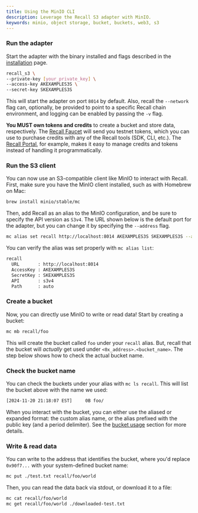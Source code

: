 ```yaml
---
title: Using the MinIO CLI
description: Leverage the Recall S3 adapter with MinIO.
keywords: minio, object storage, bucket, buckets, web3, s3
---
```


<Steps>

<Step>

### Run the adapter

Start the adapter with the binary installed and flags described in the
[installation](/s3/installation) page.

```sh
recall_s3 \
--private-key [your_private_key] \
--access-key AKEXAMPLES3S \
--secret-key SKEXAMPLES3S
```

This will start the adapter on port `8014` by default. Also, recall the `--network` flag can,
optionally, be provided to point to a specific Recall chain environment, and logging can be enabled
by passing the `-v` flag.

<Callout type="warning">

**You MUST own tokens and credits** to create a bucket and store data, respectively. The
[Recall Faucet](/intro/faucet) will send you testnet tokens, which you can use to purchase credits
with any of the Recall tools (SDK, CLI, etc.). The [Recall Portal](/intro/portal), for example,
makes it easy to manage credits and tokens instead of handling it programmatically.

</Callout>

</Step>

<Step>

### Run the S3 client

You can now use an S3-compatible client like MinIO to interact with Recall. First, make sure you
have the MinIO client installed, such as with Homebrew on Mac:

```sh
brew install minio/stable/mc
```

Then, add Recall as an alias to the MinIO configuration, and be sure to specify the API version as
`S3v4`. The URL shown below is the default port for the adapter, but you can change it by specifying
the `--address` flag.

```sh
mc alias set recall http://localhost:8014 AKEXAMPLES3S SKEXAMPLES3S --api s3v4
```

You can verify the alias was set properly with `mc alias list`:

```sh
recall
  URL       : http://localhost:8014
  AccessKey : AKEXAMPLES3S
  SecretKey : SKEXAMPLES3S
  API       : s3v4
  Path      : auto
```

</Step>

<Step>

### Create a bucket

Now, you can directly use MinIO to write or read data! Start by creating a bucket:

```sh
mc mb recall/foo
```

This will create the bucket called `foo` under your `recall` alias. But, recall that the bucket will
_actually_ get used under `<0x_address>.<bucket_name>`. The step below shows how to check the actual
bucket name.

</Step>

<Step>

### Check the bucket name

You can check the buckets under your alias with `mc ls recall`. This will list the bucket above with
the name we used:

```sh
[2024-11-20 21:18:07 EST]     0B foo/
```

When you interact with the bucket, you can either use the aliased or expanded format: the custom
alias name, or the alias prefixed with the public key (and a period delimiter). See the
[bucket usage](/tools/s3#create-an-aliased-bucket) section for more details.

</Step>

<Step>

### Write & read data

You can write to the address that identifies the bucket, where you'd replace `0x90f7...` with your
system-defined bucket name:

```sh
mc put ./test.txt recall/foo/world
```

Then, you can read the data back via stdout, or download it to a file:

```sh
mc cat recall/foo/world
mc get recall/foo/world ./downloaded-test.txt
```

</Step>

</Steps>
